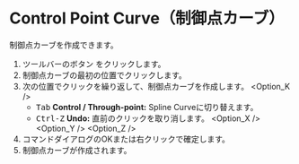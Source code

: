 
# Control Point Curve（制御点カーブ）

<Reference shortcut="" command="Control Point Curve" button="ツールバー" />

制御点カーブを作成できます。

1. ツールバーのボタン <ButtonIcon type="button-control-point-curve" /> をクリックします。
2. 制御点カーブの最初の位置でクリックします。
3. 次の位置でクリックを繰り返して、制御点カーブを作成します。
   <Option_K />
   - <kbd>Tab</kbd> **Control / Through-point:** Spline Curveに切り替えます。
   - <kbd>Ctrl-Z</kbd> **Undo:** 直前のクリックを取り消します。
   <Option_X />
   <Option_Y />
   <Option_Z />
4. コマンドダイアログのOKまたは右クリックで確定します。
5. 制御点カーブが作成されます。